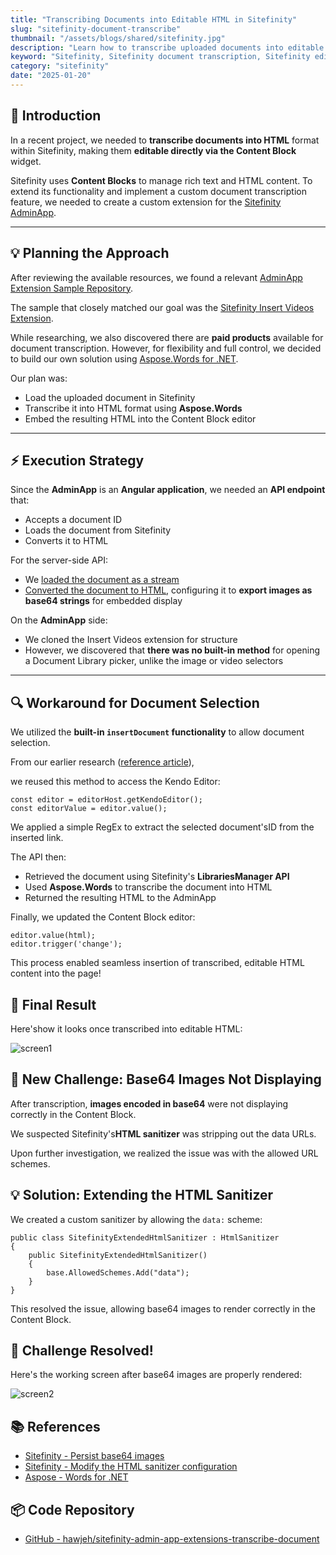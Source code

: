 ```yaml
---
title: "Transcribing Documents into Editable HTML in Sitefinity"
slug: "sitefinity-document-transcribe"
thumbnail: "/assets/blogs/shared/sitefinity.jpg"
description: "Learn how to transcribe uploaded documents into editable HTML in Sitefinity using AdminApp extensions and Aspose.Words, with a step-by-step guide for developers."
keyword: "Sitefinity, Sitefinity document transcription, Sitefinity editable HTML, Sitefinity Content Block extension, Sitefinity AdminApp customization, Aspose.Words Sitefinity integration, Sitefinity AdminApp API extension, Sitefinity convert document to HTML"
category: "sitefinity"
date: "2025-01-20"
---
```


## 🚩 Introduction

In a recent project, we needed to **transcribe documents into HTML** format within Sitefinity, making them **editable directly via the Content Block** widget.

Sitefinity uses **Content Blocks** to manage rich text and HTML content. To extend its functionality and implement a custom document transcription feature, we needed to create a custom extension for the [Sitefinity AdminApp](https://github.com/Sitefinity/sitefinity-admin-app-extensions/).

---

## 💡 Planning the Approach

After reviewing the available resources, we found a relevant [AdminApp Extension Sample Repository](https://github.com/Sitefinity/sitefinity-admin-app-extensions-samples).

The sample that closely matched our goal was the [Sitefinity Insert Videos Extension](https://github.com/Sitefinity/sitefinity-admin-app-extensions-samples/blob/master/editor-extender/sitefinity-videos/README.md).

While researching, we also discovered there are **paid products** available for document transcription. However, for flexibility and full control, we decided to build our own solution using [Aspose.Words for .NET](https://docs.aspose.com/words/net/).

Our plan was:

- Load the uploaded document in Sitefinity
- Transcribe it into HTML format using **Aspose.Words**
- Embed the resulting HTML into the Content Block editor

---

## ⚡ Execution Strategy

Since the **AdminApp** is an **Angular application**, we needed an **API endpoint** that:

- Accepts a document ID
- Loads the document from Sitefinity
- Converts it to HTML

For the server-side API:

- We [loaded the document as a stream](https://docs.aspose.com/words/net/create-or-load-a-document/)
- [Converted the document to HTML](https://docs.aspose.com/words/net/convert-a-document-to-html-mhtml-or-epub/), configuring it to **export images as base64 strings** for embedded display

On the **AdminApp** side:

- We cloned the Insert Videos extension for structure
- However, we discovered that **there was no built-in method** for opening a Document Library picker, unlike the image or video selectors

---

## 🔍 Workaround for Document Selection

We utilized the **built-in `insertDocument` functionality** to allow document selection.

From our earlier research ([reference article](/blogs/sitefinity-adminapp-extensions-anchor-point)), 

we reused this method to access the Kendo Editor:


```
const editor = editorHost.getKendoEditor();
const editorValue = editor.value();
```

We applied a simple RegEx to extract the selected document'sID from the inserted link.

The API then:

- Retrieved the document using Sitefinity's **LibrariesManager API**
- Used **Aspose.Words** to transcribe the document into HTML
- Returned the resulting HTML to the AdminApp

Finally, we updated the Content Block editor:

```
editor.value(html);
editor.trigger('change');
```

This process enabled seamless insertion of transcribed, editable HTML content into the page!


## 📱 Final Result

Here'show it looks once transcribed into editable HTML:

![screen1](/assets/blogs/sitefinity-document-transcribe/screen1.png)


## 🚀 New Challenge: Base64 Images Not Displaying

After transcription, **images encoded in base64** were not displaying correctly in the Content Block.

We suspected Sitefinity's**HTML sanitizer** was stripping out the data URLs.

Upon further investigation, we realized the issue was with the allowed URL schemes.


## 💡 Solution: Extending the HTML Sanitizer

We created a custom sanitizer by allowing the `data:` scheme:

```
public class SitefinityExtendedHtmlSanitizer : HtmlSanitizer
{
    public SitefinityExtendedHtmlSanitizer()
    {
        base.AllowedSchemes.Add("data");
    }
}
```

This resolved the issue, allowing base64 images to render correctly in the Content Block.


## 🎯 Challenge Resolved!

Here's the working screen after base64 images are properly rendered:

![screen2](/assets/blogs/sitefinity-document-transcribe/screen2.png)


## 📚 References
- [Sitefinity - Persist base64 images](https://community.progress.com/s/article/marketing-persist-base64-images-in-email-campaigns)
- [Sitefinity - Modify the HTML sanitizer configuration](https://www.progress.com/documentation/sitefinity-cms/html-sanitization)
- [Aspose - Words for .NET](https://docs.aspose.com/words/net/)


## 📦 Code Repository
- [GitHub - hawjeh/sitefinity-admin-app-extensions-transcribe-document](https://github.com/hawjeh/sitefinity-admin-app-extensions-transcribe-document)